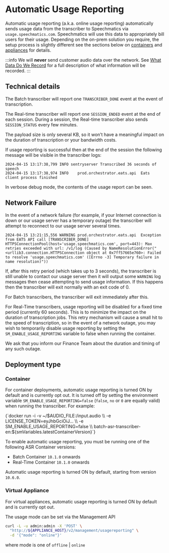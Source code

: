 
# Automatic Usage Reporting

Automatic usage reporting (a.k.a. online usage reporting) automatically sends usage data from the transcriber to Speechmatics via `usage.speechmatics.com`. Speechmatics will use this data to appropriately bill users for their usage.  Depending on the on-prem solution you require, the setup process is slightly different see the sections below on [containers](#container) and [appliances](#virtual-appliance) for details.

:::info
We will **never** send customer audio data over the network. See [What Data Do We Record](/deployments/usage-reporting#what-data-do-we-record) for a full description of what information will be recorded.
:::

## Technical details

The Batch transcriber will report one `TRANSCRIBER_DONE` event at the event of transcription.

The Real-time transcriber will report one `SESSION_ENDED` event at the end of each session. During a session, the Real-time transcriber also sends `SESSION_STATUS` every few minutes.

The payload size is only several KB, so it won’t have a meaningful impact on the duration of transcription or your bandwidth costs.

If usage reporting is successful then at the end of the session the following message will be visible in the transcriber logs:

```
2024-04-15 13:17:38,799 INFO sentryserver Transcribed 36 seconds of speech
2024-04-15 13:17:38,974	INFO	prod.orchestrator.eats.api	Eats client process finished
```

In verbose debug mode, the contents of the usage report can be seen.

## Network Failure

In the event of a network failure (for example, if your Internet connection is down or our usage server has a temporary outage) the transcriber will attempt to reconnect to our usage server several times.

```
2024-04-15 13:21:15,556	WARNING	prod.orchestrator.eats.api	Exception from EATS API call [TRANSCRIBER_DONE] HTTPSConnectionPool(host='usage.speechmatics.com', port=443): Max retries exceeded with url: /v1/log (Caused by NameResolutionError("<urllib3.connection.HTTPSConnection object at 0x7ff57665e760>: Failed to resolve 'usage.speechmatics.com' ([Errno -3] Temporary failure in name resolution)"))
```

If, after this retry period (which takes up to 3 seconds), the transcriber is still unable to contact our usage server then it will output some `WARNING` log messages then cease attempting to send usage information. If this happens then the transcriber will exit normally with an exit code of 0.

For Batch transcribers, the transcriber will exit immediately after this.

For Real-Time transcribers, usage reporting will be disabled for a fixed time period (currently 60 seconds). This is to minimize the impact on the duration of transcription jobs. This retry mechanism will cause a small hit to the speed of transcription, so in the event of a network outage, you may wish to temporarily disable usage reporting by setting the `SM_ENABLE_USAGE_REPORTING` variable to false when running the container.

We ask that you inform our Finance Team about the duration and timing of any such outage.

## Deployment type

### Container

For container deployments, automatic usage reporting is turned ON by default and is currently opt out. It is turned off by setting the environment variable `SM_ENABLE_USAGE_REPORTING=false` (`false`, `no` or `0` are equally valid) when running the transcriber. For example:

<CodeBlock>
  {`docker run -i -v ~/$AUDIO_FILE:/input.audio \\
	-e LICENSE_TOKEN=eyJhbGciOiJ... \\
	-e SM_ENABLE_USAGE_REPORTING=false \\
	batch-asr-transcriber-en:${smVariables.latestContainerVersion}`}
</CodeBlock>

To enable automatic usage reporting, you must be running one of the following ASR Container versions:

- Batch Container `10.1.0` onwards
- Real-Time Container `10.1.0` onwards

Automatic usage reporting is turned ON by default, starting from version `10.6.0`.

### Virtual Appliance

For virtual appliances, automatic usage reporting is turned ON by default and is currently opt out.

The usage mode can be set via the Management API

```bash
curl -L -u admin:admin -X 'POST' \
  "http://${APPLIANCE_HOST}/v2/management/usagereporting" \
  -d '{"mode": "online"}'
```

where mode is one of `offline` | `online`

